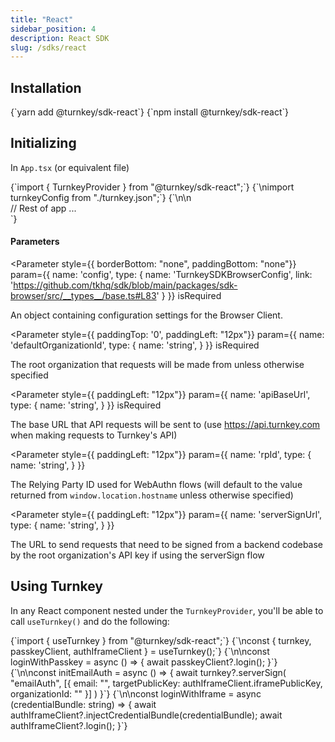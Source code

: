 ```yaml
---
title: "React"
sidebar_position: 4
description: React SDK
slug: /sdks/react
---
```



## Installation

<Tabs>
  <TabItem value="yarn" label="Yarn" default>
    <CodeBlock language="bash">{`yarn add @turnkey/sdk-react`}</CodeBlock>
  </TabItem>
  <TabItem value="npm" label="NPM">
    <CodeBlock language="bash">{`npm install @turnkey/sdk-react`}</CodeBlock>
  </TabItem>
</Tabs>

## Initializing

In `App.tsx` (or equivalent file)

<CodeBlock language="typescript">
  {`import { TurnkeyProvider } from "@turnkey/sdk-react";`}
  {`\nimport turnkeyConfig from "./turnkey.json";`}
  {`\n\n<div className="App">
  <TurnkeyProvider config={turnkeyConfig}>
    // Rest of app ...
  </TurnkeyProvider>
</div>`}
</CodeBlock>

#### Parameters

<Parameter
  style={{ borderBottom: "none", paddingBottom: "none"}}
  param={{
    name: 'config',
    type: {
      name: 'TurnkeySDKBrowserConfig',
      link: 'https://github.com/tkhq/sdk/blob/main/packages/sdk-browser/src/__types__/base.ts#L83'
    }
  }}
  isRequired
>

An object containing configuration settings for the Browser Client.

</Parameter>

<Parameter
  style={{ paddingTop: '0', paddingLeft: "12px"}}
  param={{
    name: 'defaultOrganizationId',
    type: {
      name: 'string',
    }
  }}
  isRequired
>

The root organization that requests will be made from unless otherwise specified

</Parameter>

<Parameter
  style={{ paddingLeft: "12px"}}
  param={{
    name: 'apiBaseUrl',
    type: {
      name: 'string',
    }
  }}
  isRequired
>

The base URL that API requests will be sent to (use https://api.turnkey.com when making requests to Turnkey's API)

</Parameter>

<Parameter
  style={{ paddingLeft: "12px"}}
  param={{
    name: 'rpId',
    type: {
      name: 'string',
    }
  }}
>

The Relying Party ID used for WebAuthn flows (will default to the value returned from `window.location.hostname` unless otherwise specified)

</Parameter>

<Parameter
  style={{ paddingLeft: "12px"}}
  param={{
    name: 'serverSignUrl',
    type: {
      name: 'string',
    }
  }}
>

The URL to send requests that need to be signed from a backend codebase by the root organization's API key if using the serverSign flow

</Parameter>

## Using Turnkey

In any React component nested under the `TurnkeyProvider`, you'll be able to call `useTurnkey()` and do the following:

<CodeBlock language="typescript">
  {`import { useTurnkey } from "@turnkey/sdk-react";`}
  {`\nconst { turnkey, passkeyClient, authIframeClient } = useTurnkey();`}
  {`\n\nconst loginWithPasskey = async () => {
  await passkeyClient?.login();
}`}
  {`\n\nconst initEmailAuth = async () => {
  await turnkey?.serverSign(
    "emailAuth",
    [{
      email: "<target user email>",
      targetPublicKey: authIframeClient.iframePublicKey,
      organizationId: "<target user suborg-id>"
    }]
  )
}`}
  {`\n\nconst loginWithIframe = async (credentialBundle: string) => {
  await authIframeClient?.injectCredentialBundle(credentialBundle);
  await authIframeClient?.login();
}`}
</CodeBlock>
